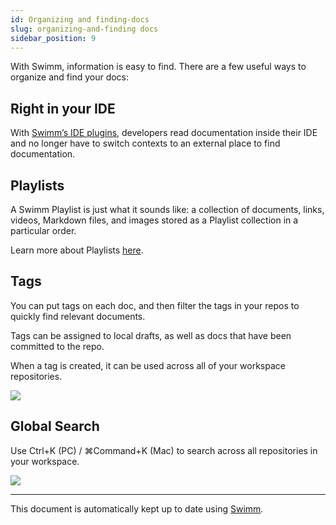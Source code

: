 ```yaml
---
id: Organizing and finding-docs
slug: organizing-and-finding docs
sidebar_position: 9
---
```



With Swimm, information is easy to find. There are a few useful ways to organize and find your docs:

## Right in your IDE

With [Swimm’s IDE plugins](https://docs.swimm.io/ide-integrations/ide-plugins), developers read documentation inside their IDE and no longer have to switch contexts to an external place to find documentation.

## Playlists

A Swimm Playlist is just what it sounds like: a collection of documents, links, videos, Markdown files, and images stored as a Playlist collection in a particular order.

Learn more about Playlists [here](https://docs.swimm.io/Features/Swimm-Playlists).

## Tags

You can put tags on each doc, and then filter the tags in your repos to quickly find relevant documents.

Tags can be assigned to local drafts, as well as docs that have been committed to the repo.

When a tag is created, it can be used across all of your workspace repositories.

![](../../static/img/doc-tags-filter.png)

## Global Search

Use Ctrl+K (PC) / ⌘Command+K (Mac) to search across all repositories in your workspace.

![](../../static/img/global-search.png)

---

This document is automatically kept up to date using [Swimm](https://swimm.io).
